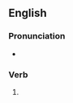 ==English==

===Pronunciation===
* {{a|UK}} {{IPA|en|/ɹiˈθɔwt/|/ɹiˈːθɔːt/}}

===Verb===
{{head|en|verb form}}

# {{en-past of|rethink}}